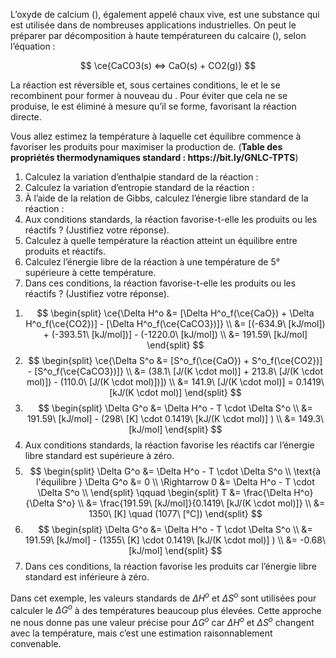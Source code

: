 ::: {.Exercise data-latex=""}

L'oxyde de calcium (\ce{CaO}), également appelé chaux vive, est une substance qui est utilisée dans de nombreuses applications industrielles. On peut le préparer par décomposition à haute températureen du calcaire (\ce{CaCO3}), selon l'équation :

$$ \ce{CaCO3(s) <=> CaO(s) + CO2(g)} $$

La réaction est réversible et, sous certaines conditions, le \ce{CaO} et le \ce{CO2} se recombinent pour former à nouveau du \ce{CaCO3}. Pour éviter que cela ne se produise, le \ce{CO2} est éliminé à mesure qu'il se forme, favorisant la réaction directe.

Vous allez estimez la température à laquelle cet équilibre commence à favoriser les produits pour maximiser la production de\ce{CaO}. (**Table des propriétés thermodynamiques standard : https://bit.ly/GNLC-TPTS**)

1. Calculez la variation d'enthalpie standard de la réaction :  \vspace{\stretch{1}}
2. Calculez la variation d'entropie standard de la réaction :  \vspace{\stretch{1}}
3. À l'aide de la relation de Gibbs, calculez l'énergie libre standard de la réaction :  \vspace{\stretch{1}}
4. Aux conditions standards, la réaction favorise-t-elle les produits ou les réactifs ? (Justifiez votre réponse).  \vspace{\stretch{1}}
5. Calculez à quelle température la réaction atteint un équilibre entre produits et réactifs.  \vspace{\stretch{1}}
6. Calculez l'énergie libre de la réaction à une température de 5° supérieure à cette température.  \vspace{\stretch{1}}
7. Dans ces conditions, la réaction favorise-t-elle les produits ou les réactifs ? (Justifiez votre réponse).  \vspace{\stretch{1}}
:::

::: {.Answer data-latex=""}

1.  
$$
\begin{split}
\ce{\Delta H^o &= [\Delta H^o_f(\ce{CaO}) + \Delta H^o_f(\ce{CO2})] - [\Delta H^o_f(\ce{CaCO3})]} \\
&= [(-634.9\ [kJ/mol]) + (-393.51\ [kJ/mol])] - (-1220.0\ [kJ/mol]) \\
&= 191.59\ [kJ/mol]
\end{split}
$$
2.  
$$
\begin{split}
\ce{\Delta S^o &= [S^o_f(\ce{CaO}) + S^o_f(\ce{CO2})] - [S^o_f(\ce{CaCO3})]} \\
&= (38.1\ [J/(K \cdot mol)] + 213.8\ [J/(K \cdot mol)]) - (110.0\ [J/(K \cdot mol)])]) \\
&= 141.9\ [J/(K \cdot mol)] = 0.1419\ [kJ/(K \cdot mol)]
\end{split}
$$
3.  
$$
\begin{split}
\Delta G^o &= \Delta H^o - T \cdot \Delta S^o \\
&= 191.59\ [kJ/mol] - (298\ [K] \cdot 0.1419\ [kJ/(K \cdot mol)] ) \\
&= 149.3\ [kJ/mol]
\end{split}
$$
4. Aux conditions standards, la réaction favorise les réactifs car l'énergie libre standard est supérieure à zéro.
5.  
$$
\begin{split}
\Delta G^o &= \Delta H^o - T \cdot \Delta S^o \\
\text{à l'équilibre } \Delta G^o &= 0 \\
\Rightarrow 0 &= \Delta H^o - T \cdot \Delta S^o \\
\end{split}
\qquad
\begin{split}
T &= \frac{\Delta H^o}{\Delta S^o} \\
&= \frac{191.59\ [kJ/mol]}{0.1419\ [kJ/(K \cdot mol)]} \\
&= 1350\ [K] \quad (1077\ [°C])
\end{split}
$$ 
6.  
$$
\begin{split}
\Delta G^o &= \Delta H^o - T \cdot \Delta S^o \\
&= 191.59\ [kJ/mol] - (1355\ [K] \cdot 0.1419\ [kJ/(K \cdot mol)] ) \\
&= -0.68\ [kJ/mol]
\end{split}
$$
7. Dans ces conditions, la réaction favorise les produits car l'énergie libre standard est inférieure à zéro.

Dans cet exemple, les valeurs standards de $\Delta H^o$ et $\Delta S^o$ sont utilisées pour calculer le $\Delta G^o$ à des températures beaucoup plus élevées. Cette approche ne nous donne pas une valeur précise pour $\Delta G^o$ car $\Delta H^o$ et $\Delta S^o$ changent avec la température, mais c'est une estimation raisonnablement convenable.
:::

